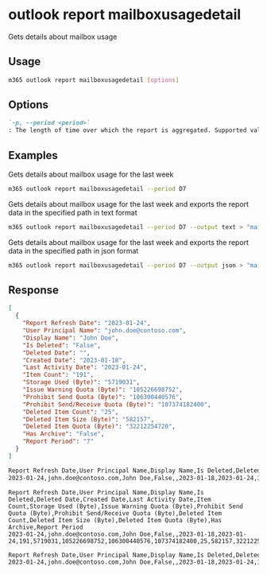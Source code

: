 
# outlook report mailboxusagedetail

Gets details about mailbox usage

## Usage

```sh
m365 outlook report mailboxusagedetail [options]
```

## Options

```md definition-list
`-p, --period <period>`
: The length of time over which the report is aggregated. Supported values `D7`, `D30`, `D90`, `D180`.
```

<Global />

## Examples

Gets details about mailbox usage for the last week

```sh
m365 outlook report mailboxusagedetail --period D7
```

Gets details about mailbox usage for the last week and exports the report data in the specified path in text format

```sh
m365 outlook report mailboxusagedetail --period D7 --output text > "mailboxusagedetail.txt"
```

Gets details about mailbox usage for the last week and exports the report data in the specified path in json format

```sh
m365 outlook report mailboxusagedetail --period D7 --output json > "mailboxusagedetail.json"
```

## Response

<Tabs>
  <TabItem value="JSON">

  ```json
  [
    {
      "Report Refresh Date": "2023-01-24",
      "User Principal Name": "john.doe@contoso.com",
      "Display Name": "John Doe",
      "Is Deleted": "False",
      "Deleted Date": "",
      "Created Date": "2023-01-18",
      "Last Activity Date": "2023-01-24",
      "Item Count": "191",
      "Storage Used (Byte)": "5719031",
      "Issue Warning Quota (Byte)": "105226698752",
      "Prohibit Send Quota (Byte)": "106300440576",
      "Prohibit Send/Receive Quota (Byte)": "107374182400",
      "Deleted Item Count": "25",
      "Deleted Item Size (Byte)": "582157",
      "Deleted Item Quota (Byte)": "32212254720",
      "Has Archive": "False",
      "Report Period": "7"
    }
  ]
  ```

  </TabItem>
  <TabItem value="Text">

  ```txt
  Report Refresh Date,User Principal Name,Display Name,Is Deleted,Deleted Date,Created Date,Last Activity Date,Item Count,Storage Used (Byte),Issue Warning Quota (Byte),Prohibit Send Quota (Byte),Prohibit Send/Receive Quota (Byte),Deleted Item Count,Deleted Item Size (Byte),Deleted Item Quota (Byte),Has Archive,Report Period
  2023-01-24,john.doe@contoso.com,John Doe,False,,2023-01-18,2023-01-24,191,5719031,105226698752,106300440576,107374182400,25,582157,32212254720,False,7
  ```

  </TabItem>
  <TabItem value="CSV">

  ```csv
  Report Refresh Date,User Principal Name,Display Name,Is Deleted,Deleted Date,Created Date,Last Activity Date,Item Count,Storage Used (Byte),Issue Warning Quota (Byte),Prohibit Send Quota (Byte),Prohibit Send/Receive Quota (Byte),Deleted Item Count,Deleted Item Size (Byte),Deleted Item Quota (Byte),Has Archive,Report Period
  2023-01-24,john.doe@contoso.com,John Doe,False,,2023-01-18,2023-01-24,191,5719031,105226698752,106300440576,107374182400,25,582157,32212254720,False,7
  ```

  </TabItem>
  <TabItem value="Markdown">

  ```md
  Report Refresh Date,User Principal Name,Display Name,Is Deleted,Deleted Date,Created Date,Last Activity Date,Item Count,Storage Used (Byte),Issue Warning Quota (Byte),Prohibit Send Quota (Byte),Prohibit Send/Receive Quota (Byte),Deleted Item Count,Deleted Item Size (Byte),Deleted Item Quota (Byte),Has Archive,Report Period
  2023-01-24,john.doe@contoso.com,John Doe,False,,2023-01-18,2023-01-24,191,5719031,105226698752,106300440576,107374182400,25,582157,32212254720,False,7
  ```

  </TabItem>
</Tabs>

